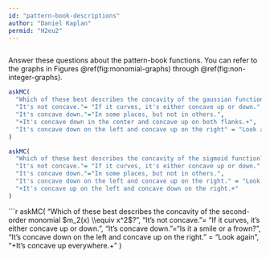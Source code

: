 ```yaml
---
id: "pattern-book-descriptions"
author: "Daniel Kaplan"
permid: "H2eu2"
---
```


```r

```

Answer these questions about the pattern-book functions. You can refer to the graphs in Figures \@ref(fig:monomial-graphs) through \@ref(fig:non-integer-graphs).

```r
askMC(
  "Which of these best describes the concavity of the gaussian function?",
  "It's not concave."= "If it curves, it's either concave up or down.",
  "It's concave down."="In some places, but not in others.",
  "+It's concave down in the center and concave up on both flanks.+",
  "It's concave down on the left and concave up on the right" = "Look again"
)
```

```r
askMC(
  "Which of these best describes the concavity of the sigmoid function?",
  "It's not concave."= "If it curves, it's either concave up or down.",
  "It's concave down."="In some places, but not in others.",
  "It's concave down on the left and concave up on the right." = "Look again",
  "+It's concave up on the left and concave down on the right.+"
)
```

```r
askMC(
  "Which of these best describes the concavity of the second-order monomial $m_2(x) \\equiv x^2$?",
  "It's not concave."= "If it curves, it's either concave up or down.",
  "It's concave down."="Is it a smile or a frown?",
  "It's concave down on the left and concave up on the right." = "Look again",
  "+It's concave up everywhere.+"
)
